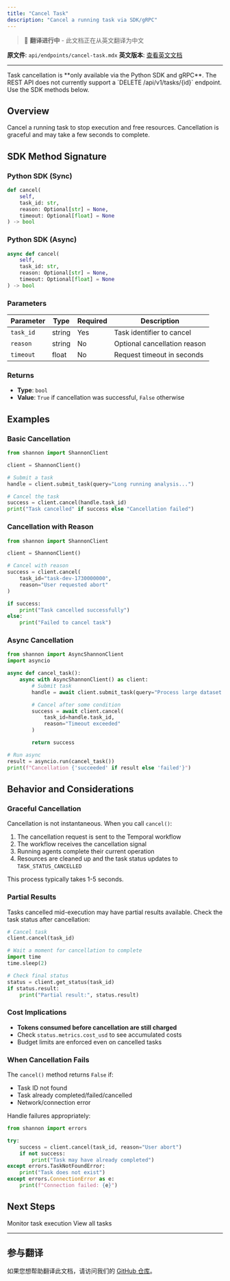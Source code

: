 ```yaml
---
title: "Cancel Task"
description: "Cancel a running task via SDK/gRPC"
---
```


> 🚧 **翻译进行中** - 此文档正在从英文翻译为中文

**原文件**: `api/endpoints/cancel-task.mdx`
**英文版本**: [查看英文文档](/en/api/endpoints/cancel-task)

---


<Warning>
Task cancellation is **only available via the Python SDK and gRPC**. The REST API does not currently support a `DELETE /api/v1/tasks/{id}` endpoint. Use the SDK methods below.
</Warning>

## Overview

Cancel a running task to stop execution and free resources. Cancellation is graceful and may take a few seconds to complete.

## SDK Method Signature

### Python SDK (Sync)

```python
def cancel(
    self,
    task_id: str,
    reason: Optional[str] = None,
    timeout: Optional[float] = None
) -> bool
```

### Python SDK (Async)

```python
async def cancel(
    self,
    task_id: str,
    reason: Optional[str] = None,
    timeout: Optional[float] = None
) -> bool
```

### Parameters

| Parameter | Type | Required | Description |
|-----------|------|----------|-------------|
| `task_id` | string | Yes | Task identifier to cancel |
| `reason` | string | No | Optional cancellation reason |
| `timeout` | float | No | Request timeout in seconds |

### Returns

- **Type**: `bool`
- **Value**: `True` if cancellation was successful, `False` otherwise

## Examples

### Basic Cancellation

```python
from shannon import ShannonClient

client = ShannonClient()

# Submit a task
handle = client.submit_task(query="Long running analysis...")

# Cancel the task
success = client.cancel(handle.task_id)
print("Task cancelled" if success else "Cancellation failed")
```

### Cancellation with Reason

```python
from shannon import ShannonClient

client = ShannonClient()

# Cancel with reason
success = client.cancel(
    task_id="task-dev-1730000000",
    reason="User requested abort"
)

if success:
    print("Task cancelled successfully")
else:
    print("Failed to cancel task")
```

### Async Cancellation

```python
from shannon import AsyncShannonClient
import asyncio

async def cancel_task():
    async with AsyncShannonClient() as client:
        # Submit task
        handle = await client.submit_task(query="Process large dataset...")

        # Cancel after some condition
        success = await client.cancel(
            task_id=handle.task_id,
            reason="Timeout exceeded"
        )

        return success

# Run async
result = asyncio.run(cancel_task())
print(f"Cancellation {'succeeded' if result else 'failed'}")
```

## Behavior and Considerations

### Graceful Cancellation

Cancellation is not instantaneous. When you call `cancel()`:

1. The cancellation request is sent to the Temporal workflow
2. The workflow receives the cancellation signal
3. Running agents complete their current operation
4. Resources are cleaned up and the task status updates to `TASK_STATUS_CANCELLED`

This process typically takes 1-5 seconds.

### Partial Results

Tasks cancelled mid-execution may have partial results available. Check the task status after cancellation:

```python
# Cancel task
client.cancel(task_id)

# Wait a moment for cancellation to complete
import time
time.sleep(2)

# Check final status
status = client.get_status(task_id)
if status.result:
    print("Partial result:", status.result)
```

### Cost Implications

- **Tokens consumed before cancellation are still charged**
- Check `status.metrics.cost_usd` to see accumulated costs
- Budget limits are enforced even on cancelled tasks

### When Cancellation Fails

The `cancel()` method returns `False` if:
- Task ID not found
- Task already completed/failed/cancelled
- Network/connection error

Handle failures appropriately:

```python
from shannon import errors

try:
    success = client.cancel(task_id, reason="User abort")
    if not success:
        print("Task may have already completed")
except errors.TaskNotFoundError:
    print("Task does not exist")
except errors.ConnectionError as e:
    print(f"Connection failed: {e}")
```

## Next Steps

<CardGroup cols={2}>
  <Card title="Stream Events" icon="stream" href="/cn/api/endpoints/stream-task">
    Monitor task execution
  </Card>
  <Card title="List Tasks" icon="list" href="/cn/api/endpoints/list-tasks">
    View all tasks
  </Card>
</CardGroup>


---

## 参与翻译

如果您想帮助翻译此文档，请访问我们的 [GitHub 仓库](https://github.com/Kocoro-lab/Shannon)。
